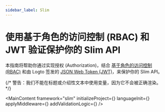 ```yaml
---
sidebar_label: Slim
---
```




# 使用基于角色的访问控制 (RBAC) 和 JWT 验证保护你的 Slim API

本指南将帮助你通过实现授权 (Authorization)，结合 [基于角色的访问控制 (RBAC)](/authorization/role-based-access-control) 和由 Logto 签发的 [JSON Web Token (JWT)](https://auth.wiki/jwt)，来保护你的 Slim API。

{/* 警告：我们不能在标题或介绍性文本中使用变量，因为它不会被正确渲染。 */}

<MainContent
  framework="slim"
  initializeProject={<InitProject />}
  languageInit={<Init />}
  applyMiddleware={<ApplyMiddleware />}
  addValidationLogic={<AddValidationLogic framework="slim" />}
/>
